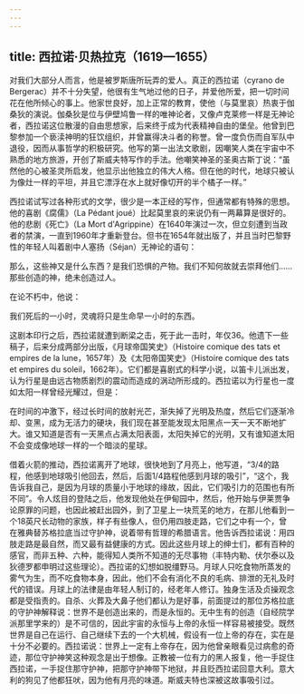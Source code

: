 ```yaml
---
---
---
```

title: 西拉诺·贝热拉克（1619—1655）
---




对我们大部分人而言，他是被罗斯唐所玩弄的爱人。真正的西拉诺（cyrano de Bergerac）并不十分失望，他很有生气地过他的日子，并爱他所爱，把一切时间花在他所倾心的事上。他家世良好，加上正常的教育，使他（与莫里哀）热衷于伽桑狄的演说。伽桑狄是位与伊壁鸠鲁一样的唯神论者，又像卢克莱修一样是无神论者，西拉诺这位散漫的自由思想家，后来终于成为代表精神自由的堡垒。他曾到巴黎参加一个亵渎神明的狂饮组织，并曾赢得决斗者的称誉。曾一度负伤而自军队中退役，因而从事哲学的积极研究。他写的第一出法文歌剧，因嘲笑人类在宇宙中不熟悉的地方旅游，开创了斯威夫特写作的手法。他嘲笑神圣的圣奥古斯丁说：“虽然他的心被圣灵所启发，他显示出他独立的伟大人格。但在他的时代，地球只被认为像灶一样的平坦，并且它漂浮在水上就好像切开的半个橘子一样。”

西拉诺试写过各种形式的文学，很少是一本正经的写作，但通常都有特殊的思想。他的喜剧《腐儒》（La Pédant joué）比起莫里哀的来说仍有一两幕算是很好的。他的悲剧《死亡》（La Mort d'Agrippine）在1640年演过一次，但立刻遭到当政者的禁演，一直到1960年才重新登台。但书在1654年就出版了，并且当时巴黎野性的年轻人叫着剧中人塞扬（Séjan）无神论的语句：

那么，这些神又是什么东西？是我们恐惧的产物。我们不知何故就去崇拜他们……那些创造的神，绝未创造过人。



在论不朽中，他说：

我们死后的一小时，灵魂将只是生命早一小时的东西。



这剧本印行之后，西拉诺就遭到断梁之击，死于此一击时，年仅36。他遗下一些稿子，后来分成两部分出版，《月球帝国笑史》（Histoire comique des tats et empires de la lune，1657年）及《太阳帝国笑史》（Histoire comique des tats et empires du soleil，1662年）。它们都是喜剧式的科学小说，以笛卡儿派出发，认为行星是由远古物质剧烈的震动而造成的涡动所形成的。西拉诺以为行星也一度如太阳一样曾经光耀过，但是：

在时间的冲激下，经过长时间的放射光芒，渐失掉了光明及热度，然后它们逐渐冷却、变黑，成为无活力的硬块，我们现在甚至能发现太阳黑点一天一天不断地扩大。谁又知道是否有一天黑点占满太阳表面，太阳失掉它的光明，又有谁知道太阳不会变成像地球一样的一个暗淡的星球。



借着火箭的推动，西拉诺离开了地球，很快地到了月亮上，他写道，“3/4的路程，他感到地球吸引他回去，然后，后面1/4路程他感到月球的吸引”，“这个，我告诉我自己，是因为月球的质量小于地球的缘故，因此，它们吸引力的范围也有所不同”。令人炫目的登陆之后，他发现他处在伊甸园中，然后，他开始与伊莱贾争论原罪的问题，也因此被赶出园外，到了卫星上一块荒芜的地方，在那儿他看到一个18英尺长动物的家族，样子有些像人，但仍用四肢走路，它们之中有一个，曾在雅典替苏格拉底当过守护神，说着带有哲理的希腊语言。他告诉西拉诺说：用四肢走路是最自然，而又最有益健康的方式。因此这些月球上的绅士们，都有百种的感官，而非五种、六种，能得知人类所不知道的无尽事物（丰特内勒、伏尔泰以及狄德罗都申明过这些理论）。西拉诺的幻想如脱缰野马。月球人只吃食物所蒸发的雾气为生，而不吃食物本身，因此，他们不会有消化不良的毛病、排泄的无礼及时代的错误。月球上的法律是由年轻人制订的，经老年人修订。独身生活及贞操观念都是受指责的。自杀、火葬及大鼻子他们都认为是好事，前面提过的那位苏格拉底的守护神解释说：世界不是创造出来的，而是永恒的。无中生有的创造（自经院学派那里学来的）是不可信的，因此宇宙的永恒与上帝的永恒一样容易被接受。既然世界是自己在运行、自己继续下去的一个大机械，假设有一位上帝的存在，实在是十分不必要的。西拉诺说：世界上一定有上帝存在，因为他曾亲眼看见过病愈的奇迹，那位守护神笑这种观念是出于想像。正教被一位有力的黑人报复，他一手捉住西拉诺，一手捉住那守护神，把那守护神带下地狱，并且贬西拉诺回意大利。意大利的狗见了他都狂吠，因为他有月亮的味道。斯威夫特也深被这故事吸引过。